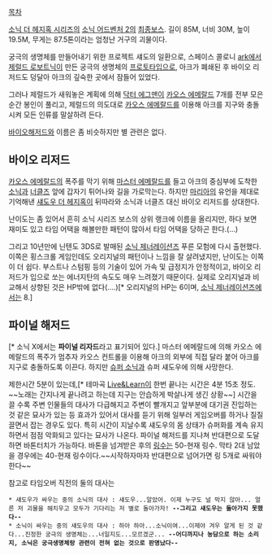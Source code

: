 [[목차]]

[[소닉 더 헤지혹 시리즈]]의 [[소닉 어드벤처 2]]의 [[최종보스]]. 길이 85M, 너비 30M, 높이 19.5M, 무게는 87.5톤이라는 엄청난 거구의 괴물이다.
 
궁극의 생명체를 만들어내기 위한 프로젝트 섀도의 일환으로, 스페이스 콜로니 [[ark]]에서 [[제럴드 로보트닉]]이 만든 궁극의 생명체의 [[프로토타입]]으로, 아크가 폐쇄된 후 바이오 리저드도 덩달아 아크의 깊숙한 곳에서 잠들어 있었다.
 
그러나 제럴드가 새워놓은 계획에 의해 [[닥터 에그맨]]이 [[카오스 에메랄드]] 7개를 전부 모은순간 봉인이 풀리고, 제럴드의 의도대로 [[카오스 에메랄드]]를 이용해 아크를 지구와 충돌시켜 모든 인류를 말살하려 든다.

[[바이오해저드]]와 이름은 좀 비슷하지만 별 관련은 없다.
 
== 바이오 리저드 ==
[[카오스 에메랄드]]의 폭주를 막기 위해 [[마스터 에메랄드]]를 들고 아크의 중심부에 도착한 [[소닉]]과 [[너클즈]] 앞에 갑자기 튀어나와 길을 가로막는다. 하지만 [[마리아]]의 유언을 제대로 기억해낸 [[섀도우 더 헤지혹]]이 뒤따라와 소닉과 너클즈 대신 바이오 리저드를 상대한다.
 
난이도는 좀 있어서 흔히 소닉 시리즈 보스의 상위 랭크에 이름을 올리지만, 하다 보면 재미도 있고 타임 어택을 해볼만한 패턴이 많아서 타임 어택을 당하곤 한다.(...)

그리고 10년만에 닌텐도 3DS로 발매된 [[소닉 제너레이션즈]] 푸른 모험에 다시 출현했다. 이쪽은 횡스크롤 게임인데도 오리지널의 패턴이나 느낌을 잘 살려냈지만, 난이도는 이쪽이 더 쉽다. 부스트나 스텀핑 등의 기술이 있어 가속 및 급정지가 안정적이고, 바이오 리저드가 입으로 쏘는 에너지탄의 속도도 매우 느려졌기 때문이다. 실제로 오리지널과 비교해서 상향된 것은 HP밖에 없다(....)[* 오리지널의 HP는 6이며, [[소닉 제너레이션즈]]에서는 8.]
 
== 파이널 해저드 ==
[* 소닉 X에서는 '''파이널 리자드'''라고 표기되어 있다.]
마스터 에메랄드에 의해 카오스 에메랄드의 폭주가 멈추자 카오스 컨트롤을 이용해 아크의 외부에 직접 달라 붙어 아크를 지구로 충돌하도록 이끈다. 하지만 [[슈퍼 소닉]]과 슈퍼 섀도우에 의해 사망한다.
 
제한시간 5분이 있는데,[* 테마곡 [[Live&Learn]]이 한번 끝나는 시간은 4분 15초 정도. ~~노래는 간지나게 끝나려고 하는데 지구는 안습하게 박살나게 생긴 상황~~] 시간을 끌 수록 주변 인물들의 대사가 다급해지고 주변이 빨개지고 앞부분에 대기권 진입하는 것 같은 묘사가 있는 등 효과가 있어서 대사를 듣기 위해 일부러 게임오버를 하거나 질질 끌면서 잡는 경우도 있다. 특히 시간이 지날수록 섀도우의 몸 상태가 슈퍼화를 계속 유지하면서 점점 악화되고 있다는 묘사가 나온다. 파이널 해저드를 지나쳐 반대편으로 도달하면 바톤터치가 가능하다. 바톤을 넘겨받은 후의 [[링]]수는 50-현재 링수. 막타 2대 남았을 경우에는 40-현재 링수이다.~~시작하자마자 반대편으로 넘어가면 링 5개로 싸워야 한다~~

참고로 타임오버 직전의 둘의 대사는

 * 섀도우가 싸우는 중의 소닉의 대사 : 섀도우...알았어. 이제 누구도 널 막지 않아... 얼른 저 괴물을 해치우고 모두가 기다리는 저 별로 돌아가자! '''--그리고 섀도우는 돌아가지 못했다--'''
 * 소닉이 싸우는 중의 섀도우의 대사 : 하아 하아...소닉이여...이제야 겨우 알게 된 것 같다...진정한 궁극의 생명체는...너일지도...모르겠군... '''--어디까지나 농담으로 하는 소리지, 소닉은 궁극생명체랑 관련이 전혀 없는 것으로 판명났다--'''
